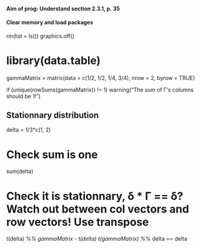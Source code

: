 
#### Aim of prog: Understand section 2.3.1, p. 35

#### Clear memory and load packages
rm(list = ls())
graphics.off()

# library(data.table)

#### 
gammaMatrix = matrix(data = c(1/2, 1/2, 1/4, 3/4), nrow = 2, byrow = TRUE)

if (unique(rowSums(gammaMatrix)) != 1)
	warning("The sum of Γ's columns should be 1!")

## Stationnary distribution
delta = 1/3*c(1, 2)

# Check sum is one
sum(delta)

# Check it is stationnary, δ * Γ == δ? Watch out between col vectors and row vectors! Use transpose
t(delta) %*% gammaMatrix - t(delta)
t(gammaMatrix) %*% delta == delta


